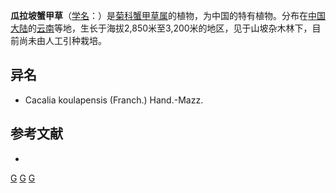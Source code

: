 {{Speciesbox
| name = 瓜拉坡蟹甲草
| status = 
| status_system = 
| image =
| genus = Parasenecio
| species = koulapensis
| authority = (Franch.) [[陈艺林|Y. L. Chen]]
}}

'''瓜拉坡蟹甲草'''（[[学名|学名]]：{{lang|la|''Parasenecio koulapensis''}}）是[[菊科|菊科]][[蟹甲草属|蟹甲草属]]的植物，为中国的特有植物。分布在[[中国大陆|中国大陆]]的[[云南|云南]]等地，生长于海拔2,850米至3,200米的地区，见于山坡杂木林下，目前尚未由人工引种栽培。

== 异名 ==
* Cacalia koulapensis (Franch.) Hand.-Mazz.

== 参考文献 ==
<div class="references-small">
* {{cite web| url =http://www.bioinfo.cn/db05/KmzwSpecies.php?action=view&id=5140| title =瓜拉坡蟹甲草| work =《中国高等植物数据库全库》| publisher =中国科学院微生物研究所| author =昆明植物研究所| accessdate =2009-02-25| deadurl =yes| archiveurl =https://web.archive.org/web/20160305020311/http://www.bioinfo.cn/db05/KmzwSpecies.php?action=view&id=5140| archivedate =2016-03-05}}
</div>

[[Category:蟹甲草属|G]]
[[Category:中國特有植物|G]]
[[Category:云南植物|G]]